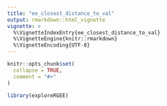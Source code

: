 ```yaml
---
title: "ee_closest_distance_to_val"
output: rmarkdown::html_vignette
vignette: >
  %\VignetteIndexEntry{ee_closest_distance_to_val}
  %\VignetteEngine{knitr::rmarkdown}
  %\VignetteEncoding{UTF-8}
---
```


```r
knitr::opts_chunk$set(
  collapse = TRUE,
  comment = "#>"
)
```

```r
library(exploreRGEE)
```
